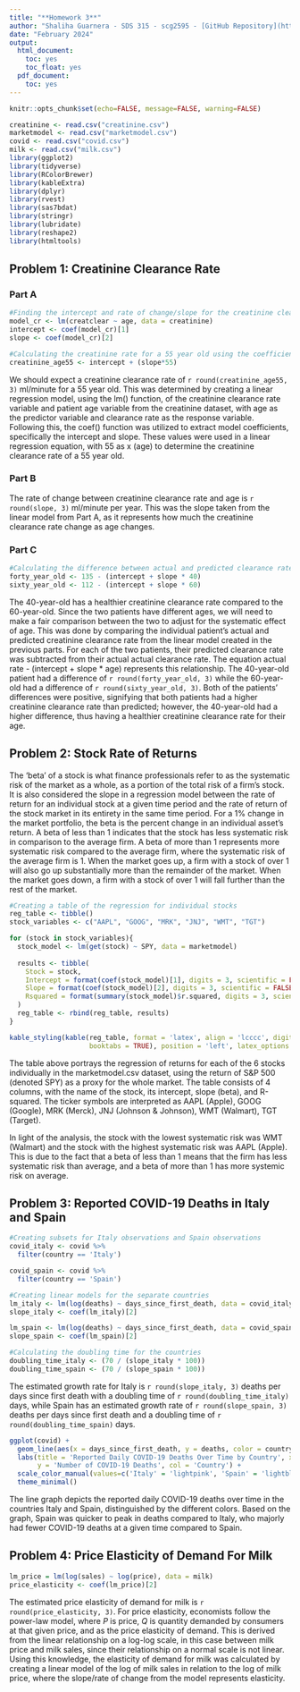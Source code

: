 ---
title: "**Homework 3**"
author: "Shaliha Guarnera - SDS 315 - scg2595 - [GitHub Repository](https://github.com/shalihaguarnera/SDS315HW3.git)"
date: "February 2024"
output:
  html_document:
    toc: yes
    toc_float: yes
  pdf_document:
    toc: yes
---

```{r setup, include=FALSE}
knitr::opts_chunk$set(echo=FALSE, message=FALSE, warning=FALSE)
```

```{r}

creatinine <- read.csv("creatinine.csv")
marketmodel <- read.csv("marketmodel.csv")
covid <- read.csv("covid.csv")
milk <- read.csv("milk.csv")
library(ggplot2)
library(tidyverse)
library(RColorBrewer)
library(kableExtra)
library(dplyr)
library(rvest)
library(sas7bdat)
library(stringr)
library(lubridate)
library(reshape2)
library(htmltools)

```

\newpage

## **Problem 1: Creatinine Clearance Rate**

### **Part A**

```{r}

#Finding the intercept and rate of change/slope for the creatinine clearance 
model_cr <- lm(creatclear ~ age, data = creatinine)
intercept <- coef(model_cr)[1]
slope <- coef(model_cr)[2]

#Calculating the creatinine rate for a 55 year old using the coefficients found previously
creatinine_age55 <- intercept + (slope*55)

```

We should expect a creatinine clearance rate of `r round(creatinine_age55, 3)` ml/minute for a 55 year old. This was determined by creating a linear regression model, using the lm() function, of the creatinine clearance rate variable and patient age variable from the creatinine dataset, with age as the predictor variable and clearance rate as the response variable. Following this, the coef() function was utilized to extract model coefficients, specifically the intercept and slope. These values were used in a linear regression equation, with 55 as x (age) to determine the creatinine clearance rate of a 55 year old.

### **Part B**

The rate of change between creatinine clearance rate and age is `r round(slope, 3)` ml/minute per year. This was the slope taken from the linear model from Part A, as it represents how much the creatinine clearance rate change as age changes. 

### **Part C**

```{r}

#Calculating the difference between actual and predicted clearance rate for a 40 and 60 year old
forty_year_old <- 135 - (intercept + slope * 40)
sixty_year_old <- 112 - (intercept + slope * 60)

```

The 40-year-old has a healthier creatinine clearance rate compared to the 60-year-old. Since the two patients have different ages, we will need to make a fair comparison between the two to adjust for the systematic effect of age. This was done by comparing the individual patient's actual and predicted creatinine clearance rate from the linear model created in the previous parts. For each of the two patients, their predicted clearance rate was subtracted from their actual actual clearance rate. The equation actual rate - (intercept + slope * age) represents this relationship. The 40-year-old patient had a difference of `r round(forty_year_old, 3)` while the 60-year-old had a difference of `r round(sixty_year_old, 3)`. Both of the patients' differences were positive, signifying that both patients had a higher creatinine clearance rate than predicted; however, the 40-year-old had a higher difference, thus having a healthier creatinine clearance rate for their age.

## **Problem 2: Stock Rate of Returns**

The 'beta' of a stock is what finance professionals refer to as the systematic risk of the market as a whole, as a portion of the total risk of a firm's stock. It is also considered the slope in a regression model between the rate of return for an individual stock at a given time period and the rate of return of the stock market in its entirety in the same time period. For a 1% change in the market portfolio, the beta is the percent change in an individual asset's return. A beta of less than 1 indicates that the stock has less systematic risk in comparison to the average firm. A beta of more than 1 represents more systematic risk compared to the average firm, where the systematic risk of the average firm is 1. When the market goes up, a firm with a stock of over 1 will also go up substantially more than the remainder of the market. When the market goes down, a firm with a stock of over 1 will fall further than the rest of the market. 

```{r}

#Creating a table of the regression for individual stocks
reg_table <- tibble()
stock_variables <- c("AAPL", "GOOG", "MRK", "JNJ", "WMT", "TGT")

for (stock in stock_variables){
  stock_model <- lm(get(stock) ~ SPY, data = marketmodel)
  
  results <- tibble(
    Stock = stock,
    Intercept = format(coef(stock_model)[1], digits = 3, scientific = FALSE),
    Slope = format(coef(stock_model)[2], digits = 3, scientific = FALSE),
    Rsquared = format(summary(stock_model)$r.squared, digits = 3, scientific = FALSE)
  )
  reg_table <- rbind(reg_table, results)
}

kable_styling(kable(reg_table, format = 'latex', align = 'lcccc', digits = 5, escape = FALSE, linesep = rep('', 6),
                    booktabs = TRUE), position = 'left', latex_options = 'hold_position')

```   


The table above portrays the regression of returns for each of the 6 stocks individually in the marketmodel.csv dataset, using the return of S&P 500 (denoted SPY) as a proxy for the whole market. The table consists of 4 columns, with the name of the stock, its intercept, slope (beta), and R-squared. The ticker symbols are interpreted as AAPL (Apple), GOOG (Google), MRK (Merck), JNJ (Johnson & Johnson), WMT (Walmart), TGT (Target). 

In light of the analysis, the stock with the lowest systematic risk was WMT (Walmart) and the stock with the highest systematic risk was AAPL (Apple). This is due to the fact that a beta of less than 1 means that the firm has less systematic risk than average, and a beta of more than 1 has more systemic risk on average. 

## **Problem 3: Reported COVID-19 Deaths in Italy and Spain **

```{r}

#Creating subsets for Italy observations and Spain observations
covid_italy <- covid %>%
  filter(country == 'Italy')

covid_spain <- covid %>%
  filter(country == 'Spain')

#Creating linear models for the separate countries
lm_italy <- lm(log(deaths) ~ days_since_first_death, data = covid_italy)
slope_italy <- coef(lm_italy)[2]

lm_spain <- lm(log(deaths) ~ days_since_first_death, data = covid_spain)
slope_spain <- coef(lm_spain)[2]

#Calculating the doubling time for the countries
doubling_time_italy <- (70 / (slope_italy * 100))
doubling_time_spain <- (70 / (slope_spain * 100))

```

The estimated growth rate for Italy is `r round(slope_italy, 3)` deaths per days since first death with a doubling time of `r round(doubling_time_italy)` days, while Spain has an estimated growth rate of `r round(slope_spain, 3)` deaths per days since first death and a doubling time of `r round(doubling_time_spain)` days. 

```{r}

ggplot(covid) +
  geom_line(aes(x = days_since_first_death, y = deaths, color = country)) +
  labs(title = 'Reported Daily COVID-19 Deaths Over Time by Country', x = 'Days Since First Death', 
       y = 'Number of COVID-19 Deaths', col = 'Country') +
  scale_color_manual(values=c('Italy' = 'lightpink', 'Spain' = 'lightblue')) +
  theme_minimal()

```

The line graph depicts the reported daily COVID-19 deaths over time in the countries Italy and Spain, distinguished by the different colors. Based on the graph, Spain was quicker to peak in deaths compared to Italy, who majorly had fewer COVID-19 deaths at a given time compared to Spain. 

## **Problem 4: Price Elasticity of Demand For Milk**

```{r}

lm_price = lm(log(sales) ~ log(price), data = milk)
price_elasticity <- coef(lm_price)[2]

```

The estimated price elasticity of demand for milk is `r round(price_elasticity, 3)`. For price elasticity, economists follow the power-law model, where *P* is price, *Q* is quantity demanded by consumers at that given price, and as the price elasticity of demand. This is derived from the linear relationship on a log-log scale, in this case between milk price and milk sales, since their relationship on a normal scale is not linear. Using this knowledge, the elasticity of demand for milk was calculated by creating a linear model of the log of milk sales in relation to the log of milk price, where the slope/rate of change from the model represents elasticity.



